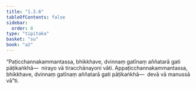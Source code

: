 ```yaml
---
title: "1.3.6"
tableOfContents: false
sidebar:
  order: 8
type: "tipitaka"
basket: "su"
book: "a2"
---
```



<DynamicBreadcrumb />

<Division number="27" book="a2">

<Paragraph number="61" book="a2">
“Paṭicchannakammantassa, bhikkhave, dvinnaṃ gatīnaṃ aññatarā gati pāṭikaṅkhā—  nirayo vā tiracchānayoni vāti.
</Paragraph>

<Paragraph number="62" book="a2">
Appaṭicchannakammantassa, bhikkhave, dvinnaṃ gatīnaṃ aññatarā gati pāṭikaṅkhā—  devā vā manussā vā”ti.
</Paragraph>
</Division>